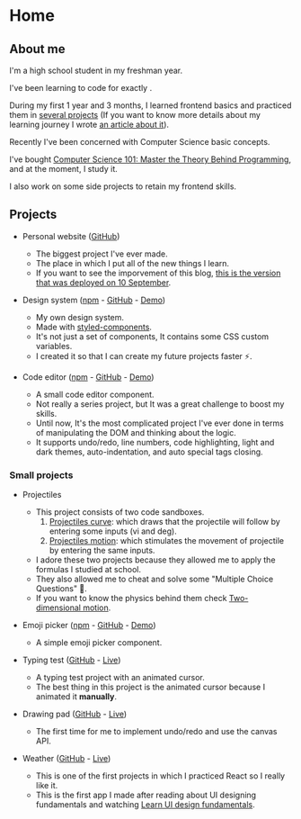 

# Home

## About me

I'm a high school student in my freshman year.

I've been learning to code for exactly <strong id="learning-from"></strong>.

During my first 1 year and 3 months, I learned frontend basics and practiced them in [several projects](#projects) (If you want to know more details about my learning journey I wrote [an article about it](/articles/reflecting-on-my-first-1500-hours-of-coding)).

Recently I've been concerned with Computer Science basic concepts.

I've bought [Computer Science 101: Master the Theory Behind Programming](https://www.udemy.com/course/computer-science-101-master-the-theory-behind-programming/), and at the moment, I study it.

I also work on some side projects to retain my frontend skills.

## Projects

- Personal website ([GitHub](https://github.com/yosefbeder/my-personal-website))

  - The biggest project I've ever made.
  - The place in which I put all of the new things I learn.
  - If you want to see the imporvement of this blog, [this is the version that was deployed on 10 September](https://my-personal-website-cspvogaeu-yosefbeder.vercel.app/).

- Design system ([npm](https://www.npmjs.com/package/@yosefbeder/design-system) - [GitHub](https://github.com/yosefbeder/design-system) - [Demo](https://yosefbeder.github.io/design-system/))

  - My own design system.
  - Made with [styled-components](https://styled-components.com/).
  - It's not just a set of components, It contains some CSS custom variables.
  - I created it so that I can create my future projects faster ⚡.

- Code editor ([npm](https://www.npmjs.com/package/@yosefbeder/react-throwcode) - [GitHub](https://github.com/yosefbeder/react-throwcode) - [Demo](https://yosefbeder.github.io/react-throwcode/))

  - A small code editor component.
  - Not really a series project, but It was a great challenge to boost my skills.
  - Until now, It's the most complicated project I've ever done in terms of manipulating the DOM and thinking about the logic.
  - It supports undo/redo, line numbers, code highlighting, light and dark themes, auto-indentation, and auto special tags closing.

### Small projects

- Projectiles

  - This project consists of two code sandboxes.
    1. [Projectiles curve](https://codesandbox.io/s/projectiles-curve-phhll): which draws that the projectile will follow by entering some inputs (vi and deg).
    2. [Projectiles motion](https://codesandbox.io/s/projectile-motion-l0tlr?file=/src/App.js): which stimulates the movement of projectile by entering the same inputs.
  - I adore these two projects because they allowed me to apply the formulas I studied at school.
  - They also allowed me to cheat and solve some "Multiple Choice Questions" 🤫.
  - If you want to know the physics behind them check [Two-dimensional motion](https://www.khanacademy.org/science/physics/two-dimensional-motion).

- Emoji picker ([npm](https://www.npmjs.com/package/@yosefbeder/react-emojis) - [GitHub](https://github.com/yosefbeder/react-emojis) - [Demo](https://yosefbeder.github.io/react-emojis/))

  - A simple emoji picker component.

- Typing test ([GitHub](https://github.com/yosefbeder/typing-speed-test) - [Live](https://yosefbeder.github.io/typing-speed-test/))

  - A typing test project with an animated cursor.
  - The best thing in this project is the animated cursor because I animated it **manually**.

- Drawing pad ([GitHub](https://github.com/yosefbeder/drawing-pad) - [Live](https://yosefbeder.github.io/drawing-pad/))

  - The first time for me to implement undo/redo and use the canvas API.

- Weather ([GitHub](https://github.com/yosefbeder/weather) - [Live](https://yosefbeder.github.io/weather/))

  - This is one of the first projects in which I practiced React so I really like it.
  - This is the first app I made after reading about UI designing fundamentals and watching [Learn UI design fundamentals](https://scrimba.com/learn/design).
